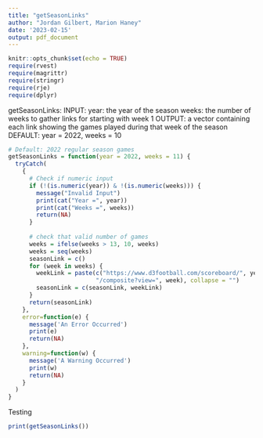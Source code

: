 ```yaml
---
title: "getSeasonLinks"
author: "Jordan Gilbert, Marion Haney"
date: '2023-02-15'
output: pdf_document
---
```


```r
knitr::opts_chunk$set(echo = TRUE)
require(rvest)
require(magrittr)
require(stringr)
require(rje)
require(dplyr)
```


getSeasonLinks:
INPUT: 
year: the year of the season
weeks: the number of weeks to gather links for starting with week 1
OUTPUT: a vector containing each link showing the games played during 
that week of the season
DEFAULT: year = 2022, weeks = 10


```r
# Default: 2022 regular season games
getSeasonLinks = function(year = 2022, weeks = 11) {
  tryCatch(
    {
      # Check if numeric input
      if (!(is.numeric(year)) & !(is.numeric(weeks))) {
        message("Invalid Input")
        print(cat("Year =", year))
        print(cat("Weeks =", weeks))
        return(NA)
      }
      
      # check that valid number of games
      weeks = ifelse(weeks > 13, 10, weeks)
      weeks = seq(weeks)
      seasonLink = c()
      for (week in weeks) {
        weekLink = paste(c("https://www.d3football.com/scoreboard/", year, 
                         "/composite?view=", week), collapse = "")
        seasonLink = c(seasonLink, weekLink)
      }
      return(seasonLink)
    },
    error=function(e) {
      message('An Error Occurred')
      print(e)
      return(NA)
    },
    warning=function(w) {
      message('A Warning Occurred')
      print(w)
      return(NA)
    }
  )
}
```

Testing
```r
print(getSeasonLinks())
```

